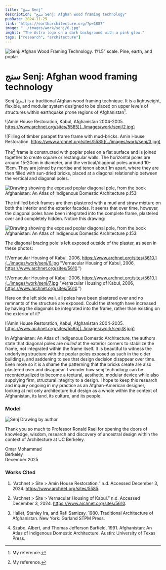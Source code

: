 ```yaml
---
title: "سنج Senj"
description: "سنج Senj: Afghan wood framing technology"
pubDate: 2024-11-25
link: "https://eartharchitecture.org/?p=1887"
image: "../images/work/senj/0.jpg"
imgAlt: "The Astro logo on a dark background with a pink glow."
tags: ["research", "architecture"]
---
```

![Senj: Afghan Wood Framing Technology. 1’/1.5” scale. Pine, earth, and poplar](../images/work/senj/1.jpg "Senj: Afghan Wood Framing Technology. 1’/1.5” scale. Pine, earth, and poplar")

# سنج Senj: Afghan wood framing technology

Senj (سنج) is a traditional Afghan wood framing technique. It is a lightweight, flexible, and modular system designed to be placed on upper levels of structures within earthquake prone regions of Afghanistan[^1].

[^1]: My reference.

![Amin House Restoration, Kabul, Afghanistan 2004-2005. https://www.archnet.org/sites/5585](../images/work/senj/2.jpg)

![Filling of timber parapet frame frame with mud-bricks. Amin House Restoration. https://www.archnet.org/sites/5585](../images/work/senj/3.jpg)

The[^2] frame is constructed with poplar poles on a flat surface and is joined together to create square or rectangular walls. The horizontal poles are around 15-20cm in diameter, and the vertical/diagonal poles around 10-15cm. They are joined by mortise and tenon about 1m apart, where they are then filled with sun-dried bricks, placed at a diagonal relationship between the vertical and diagonal poles.
[^2]: My reference.

![Drawing showing the exposed poplar diagonal pole, from the book Afghanistan: An Atlas of Indigenous Domestic Architecture p.153](../images/work/senj/4.jpg "Drawing showing the exposed poplar diagonal pole, from the book Afghanistan: An Atlas of Indigenous Domestic Architecture p.153")

The infilled brick frames are then plastered with a mud and straw mixture on both the interior and the exterior facades. It seems that over time, however, the diagonal poles have been integrated into the complete frame, plastered over and completely hidden. Notice this drawing:

![Drawing showing the exposed poplar diagonal pole, from the book Afghanistan: An Atlas of Indigenous Domestic Architecture p.153](../images/work/senj/5.jpg "Drawing showing the exposed poplar diagonal pole, from the book Afghanistan: An Atlas of Indigenous Domestic Architecture p.153")

The diagonal bracing pole is left exposed outside of the plaster, as seen in these photos:

![Vernacular Housing of Kabul, 2006, https://www.archnet.org/sites/5610.](../images/work/senj/6.jpg "Vernacular Housing of Kabul, 2006, https://www.archnet.org/sites/5610.")

![Vernacular Housing of Kabul, 2006, https://www.archnet.org/sites/5610.](../images/work/senj/7.jpg "Vernacular Housing of Kabul, 2006, https://www.archnet.org/sites/5610.")

Here on the left side wall, all poles have been plastered over and no remnants of the structure are exposed. Could the strength have increased by having the diagonals be integrated into the frame, rather than existing on the exterior of it?

![Amin House Restoration, Kabul, Afghanistan 2004-2005. https://www.archnet.org/sites/5585](../images/work/senj/8.jpg)

In Afghanistan: An Atlas of Indigenous Domestic Architecture, the authors state that diagonal poles are _nailed_ at the exterior corners to stabilize the frame, not integrated within the frame itself. It is beautiful to witness the underlying structure with the poplar poles exposed as such in the older buildings, and saddening to see that design decision disappear over time. Even more so it is a shame the patterning that the bricks create are also plastered over and disappear. I wonder how senj technology can be recontextualized to become a textural, aesthetic, modular device while also supplying firm, structural integrity to a design. I hope to keep this research and inquiry ongoing in my practice as an Afghan-American designer, looking at not only architecture but design as a whole within the context of Afghanistan, its land, its culture, and its people.

### Model

![Senj Drawing by author](../images/work/senj/senj_drawing.jpg)



Thank you so much to Professor Ronald Rael for opening the doors of knowledge, wisdom, research and discovery of ancestral design within the context of Architecture at UC Berkeley.

Omar Mohammad\
Berkeley\
December 2025

### Works Cited

1. “Archnet > Site > Amin House Restoration.” n.d. Accessed December 3, 2024. https://www.archnet.org/sites/5585.

2. “Archnet > Site > Vernacular Housing of Kabul.” n.d. Accessed December 3, 2024. https://www.archnet.org/sites/5610.

3. Hallet, Stanley Ira, and Rafi Samizay. 1980. Traditional Architecture of Afghanistan. New York: Garland STPM Press.

4. Szabo, Albert, and Thomas Jefferson Barfield. 1991. Afghanistan: An Atlas of Indigenous Domestic Architecture. Austin: University of Texas Press.

